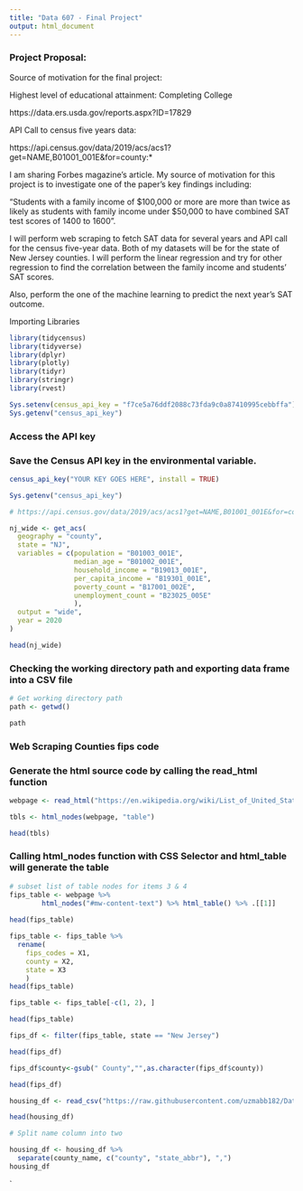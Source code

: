```yaml
---
title: "Data 607 - Final Project"
output: html_document
---
```


### Project Proposal:

Source of motivation for the final project: 


Highest level of educational attainment:	Completing College

 https://data.ers.usda.gov/reports.aspx?ID=17829

API Call to census five years data:

https://api.census.gov/data/2019/acs/acs1?get=NAME,B01001_001E&for=county:*

I am sharing Forbes magazine's article. My source of motivation for this project is to investigate one of the paper’s key findings including:

"Students with a family income of $100,000 or more are more than twice as likely as students with family income under $50,000 to have combined SAT test scores of 1400 to 1600".

I will perform web scraping to fetch SAT data for several years and API call for the census five-year data. Both of my datasets will be for the state of New Jersey counties. I will perform the linear regression and try for other regression to find the correlation between the family income and students' SAT scores.

Also, perform the one of the machine learning to predict the next year's SAT outcome.


Importing Libraries

```r
library(tidycensus)
library(tidyverse)
library(dplyr)
library(plotly)
library(tidyr)
library(stringr)
library(rvest)

```


```r
Sys.setenv(census_api_key = "f7ce5a76ddf2088c73fda9c0a87410995cebbffa")
Sys.getenv("census_api_key")
```


### Access the API key
### Save the Census API key in the environmental variable.
```r
census_api_key("YOUR KEY GOES HERE", install = TRUE)
```


```r
Sys.getenv("census_api_key")
```


```r
# https://api.census.gov/data/2019/acs/acs1?get=NAME,B01001_001E&for=county:*

nj_wide <- get_acs(
  geography = "county",
  state = "NJ",
  variables = c(population = "B01003_001E",
                median_age = "B01002_001E",
                household_income = "B19013_001E",
                per_capita_income = "B19301_001E",
                poverty_count = "B17001_002E",
                unemployment_count = "B23025_005E"
                ),
  output = "wide",
  year = 2020
)

head(nj_wide)

```

### Checking the working directory path and exporting data frame into a CSV file

```r
# Get working directory path
path <- getwd()

path

```


### Web Scraping Counties fips code


### Generate the html source code by calling the read_html function

```r

webpage <- read_html("https://en.wikipedia.org/wiki/List_of_United_States_FIPS_codes_by_county")

tbls <- html_nodes(webpage, "table")

head(tbls)
```

### Calling html_nodes function with CSS Selector and html_table will generate the table

```r
# subset list of table nodes for items 3 & 4
fips_table <- webpage %>%
        html_nodes("#mw-content-text") %>% html_table() %>% .[[1]]
        
head(fips_table)
```


```r
fips_table <- fips_table %>% 
  rename(
    fips_codes = X1,
    county = X2,
    state = X3
    )
head(fips_table)
```

```r

fips_table <- fips_table[-c(1, 2), ]

head(fips_table)
```

```r
fips_df <- filter(fips_table, state == "New Jersey")

head(fips_df)
```

```r
fips_df$county<-gsub(" County","",as.character(fips_df$county))

head(fips_df)
```


```r
housing_df <- read_csv("https://raw.githubusercontent.com/uzmabb182/Data_607_Final_Project/main/RDC_Inventory_Core_Metrics_County_History2017-19.csv")

head(housing_df)
```

```r
# Split name column into two

housing_df <- housing_df %>%
  separate(county_name, c("county", "state_abbr"), ",")
housing_df 
```





`



